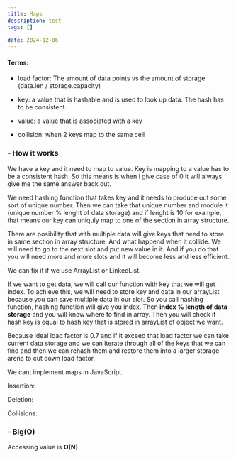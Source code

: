 ```yaml
---
title: Maps
description: test
tags: []

date: 2024-12-06
---
```


#### Terms:

- load factor: The amount of data points vs the amount of storage (data.len / storage.capacity)

- key: a value that is hashable and is used to look up data. The hash has to be consistent.

- value: a value that is associated with a key

- collision: when 2 keys map to the same cell

<h3 className="text-lg font-semibold">- How it works</h3>

We have a key and it need to map to value. Key is mapping to a value has to be a consistent hash. So this means is when i give case of 0 it will always give me the same answer back out.

We need hashing function that takes key and it needs to produce out some sort of unique number. Then we can take that unique number and module it
(unique number % lenght of data storage) and if lenght is 10 for example, that means our key can uniquly map to one of the section in array structure.

There are posibility that with multiple data will give keys that need to store in same section in array structure. And what happend when it collide. We will need to go to the next slot and put new value in it. And if you do that you will need more and more slots and it will become less and less efficient.

We can fix it if we use ArrayList or LinkedList.

If we want to get data, we will call our function with key that we will get index. To achieve this, we will need to store key and data in our arrayList because you can save multiple data in our slot. So you call hashing function, hashing function will give you index. Then **index % length of data storage** and you will know where to find in array. Then you will check if hash key is equal to hash key that is stored in arrayList of object we want.

Because ideal load factor is 0.7 and if it exceed that load factor we can take current data storage and we can iterate through all of the keys that we can find and then we can rehash them and restore them into a larger storage arena to cut down load factor.

We cant implement maps in JavaScript.

Insertion:

Deletion:

Collisions:

<h3 className="text-lg font-semibold mt-7">- Big(O)</h3>

Accessing value is **O(N)**
